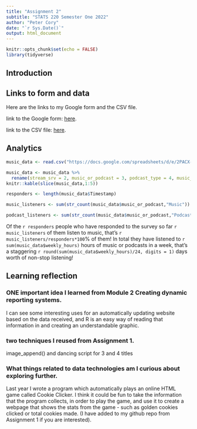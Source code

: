 ---
title: "Assignment 2"
subtitle: "STATS 220 Semester One 2022"
author: "Peter Cory"
date: "`r Sys.Date()`"
output: html_document
---

```{r setup, include=FALSE}
knitr::opts_chunk$set(echo = FALSE)
library(tidyverse)
```

<!--
NOTE: You need to re-use at least two techniques you learned from Assignment 1 about working with R Markdown to create HTML, in addition to what is specified below.
-->

## Introduction
<!--
Explain what aspect(s) of music listening preferences/habits decided to focus on for your report.
Write at least 50 words.
-->


## Links to form and data
Here are the links to my Google form and the CSV file.

link to the Google form: [here](https://forms.gle/M8Y4VV26MJEnSJt58).

link to the CSV file: [here](https://docs.google.com/spreadsheets/d/e/2PACX-1vRxp5enJaTk_6ku44RVKr4knFQfLHR9lDOahJqpknig2wlRg527YCZyMrd0_tkwawBdGEN0lTLQhA-N/pub?output=csv).

## Analytics
<!--
Read the data from your published CSV file into a data frame called music_data. - Done

Rename the variables of your data frame and print five rows of your data using slice() and knitr::kable(). - Done

Include two examples of using inline R code to apply functions to your data frame or variables (extracted as vectors). - Done

Include at least three bar charts produced using {ggplot2} with appropriate labels.

Provide some comments that discuss what you have learned from your data.
-->
```{r warning = FALSE}
music_data <- read.csv("https://docs.google.com/spreadsheets/d/e/2PACX-1vRxp5enJaTk_6ku44RVKr4knFQfLHR9lDOahJqpknig2wlRg527YCZyMrd0_tkwawBdGEN0lTLQhA-N/pub?output=csv") %>% data.frame()

music_data <- music_data %>%
  rename(stream_srv = 2, music_or_podcast = 3, podcast_type = 4, music_type = 5, weekly_hours = 6, weekly_tracks = 7)
knitr::kable(slice(music_data,1:5))

responders <- length(music_data$Timestamp)

music_listeners <- sum(str_count(music_data$music_or_podcast,"Music"))

podcast_listeners <- sum(str_count(music_data$music_or_podcast,"Podcasts"))


```

Of the `r responders` people who have responded to the survey so far `r music_listeners` of them listen to music, that's `r music_listeners/responders*100`% of them! In total they have listened to `r sum(music_data$weekly_hours)` hours of music or podcasts in a week, that's a staggering `r round(sum(music_data$weekly_hours)/24, digits = 1)` days worth of non-stop listening!


## Learning reflection
<!--
Describe in your own words at least ONE important idea you learned from Module 2 Creating dynamic reporting systems.

Explain how you have re-used two techniques you learned from Assignment 1 (these can’t be things specifically asked for in this assignment).

Discuss what things related to data technologies that you are more curious about exploring further.

Write at least 150 words for this section of your report.
-->

### ONE important idea I learned from Module 2 Creating dynamic reporting systems.

I can see some interesting uses for an automatically updating website based on the data received, and R is an easy way of reading that information in and creating an understandable graphic.

### two techniques I reused from Assignment 1.

image_append() and dancing script for 3 and 4 titles

### What things related to data technologies am I curious about exploring further.

Last year I wrote a program which automatically plays an online HTML game called Cookie Clicker. I think it could be fun to take the information that the program collects, in order to play the game, and use it to create a webpage that shows the stats from the game - such as golden cookies clicked or total cookies made. (I have added to my github repo from Assignment 1 if you are interested).


